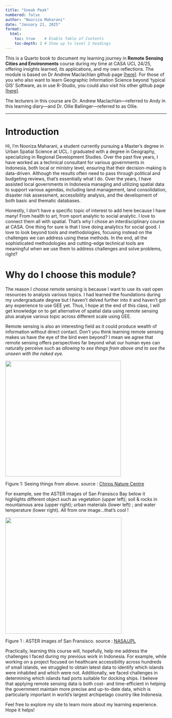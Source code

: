 ```yaml
---
title: "Sneak Peak"
numbered: false
author: "Nooriza Maharani"
date: "January 21, 2025"
format:
  html:
    toc: true    # Enable Table of Contents
    toc-depth: 2 # Show up to level 2 headings
---
```


This is a Quarto book to document my learning journey in **Remote Sensing Cities and Environments** course during my time at CASA UCL 24/25, offering insights learned, its applications, and my own reflections. The module is based on Dr Andrew Maclachlan github page \[[here](https://andrewmaclachlan.github.io/CASA0023/.)\]. For those of you who also want to learn Geographic Information Science beyond 'typical GIS' Software, as in use R-Studio, you could also visit his other github page \[[here](https://andrewmaclachlan.github.io/CASA0005repo/index.html)\].

The lecturers in this course are Dr. Andrew Maclachlan—referred to Andy in this learning diary—and Dr. Ollie Ballinger—referred to as Ollie.

------------------------------------------------------------------------

# Introduction

Hi, I’m Nooriza Maharani, a student currently pursuing a Master's degree in Urban Spatial Science at UCL. I graduated with a degree in Geography, specializing in Regional Development Studies. Over the past five years, I have worked as a technical consultant for various governments in Indonesia, both local or ministry level, ensuring that their decision-making is data-driven. Although the results often need to pass through political and budgeting reviews, that's essentially what I do. Over the years, I have assisted local governments in Indonesia managing and utilizing spatial data to support various agendas, including land management, land consolidation, disaster risk assessment, accessibility analysis, and the development of both basic and thematic databases.

Honestly, I don't have a specific topic of interest to add here because I have many! From health to art, from sport analytic to social analytic. I love to connect them all with spatial. That's why I chose an interdisciplinary course at CASA. One thing for sure is that I love doing analytics for social good. I love to look beyond tools and methodologies, focusing instead on the challenges we can address using these methods. In the end, all the sophisticated methodologies and cutting-edge technical tools are meaningful when we use them to address challenges and solve problems, right?

# Why do I choose this module?

The reason I choose remote sensing is because I want to use its vast open resources to analysis various topics. I had learned the foundations during my undergraduate degree but I haven't delved further into it and haven't got any experience to use GEE yet. Thus, I hope at the end of this class, I will get knowledge on to get alternative of spatial data using remote sensing plus analyse various topic across different scale using GEE.

Remote sensing is also an interesting field as it could produce wealth of information without direct contact. Don't you think learning remote sensing makes us have the eye of the bird even beyond? I mean we agree that remote sensing offers perspectives far beyond what our human eyes can naturally perceive such as *allowing* to *see things from above and to see the unseen with the naked eye.*

![](images/clipboard-2217286199.png){width="361"}

Figure 1: Seeing things from above. source : [Chirps Nature Centre](https://chirpforbirds.com/nature-advocacy/biomimicry-and-birds/)

For example, see the ASTER images of San Fransisco Bay below it highlights different object such as vegetation (upper left); soil & rocks in mountainous area (upper right); urban materials (lower left) ; and water temperature (lower right). All from one image...that's cool !

[![](images/PIA02605_modest.jpg){fig-align="left" width="363"}](https://photojournal.jpl.nasa.gov/jpegMod/PIA02605_modest.jpg)

Figure 1 : ASTER images of San Fransisco. source : [NASA/JPL](https://photojournal.jpl.nasa.gov/catalog/PIA02605)

Practically, learning this course will, hopefully, help me address the challenges I faced during my previous work in Indonesia. For example, while working on a project focused on healthcare accessibility across hundreds of small islands, we struggled to obtain latest data to identify which islands were inhabited and which were not. Additionally, we faced challenges in determining which islands had ports suitable for docking ships. I believe that applying remote sensing data is both cost- and time-efficient in helping the government maintain more precise and up-to-date data, which is particularly important in world's largest archipelago country like Indonesia.

Feel free to explore my site to learn more about my learning experience. Hope it helps!

